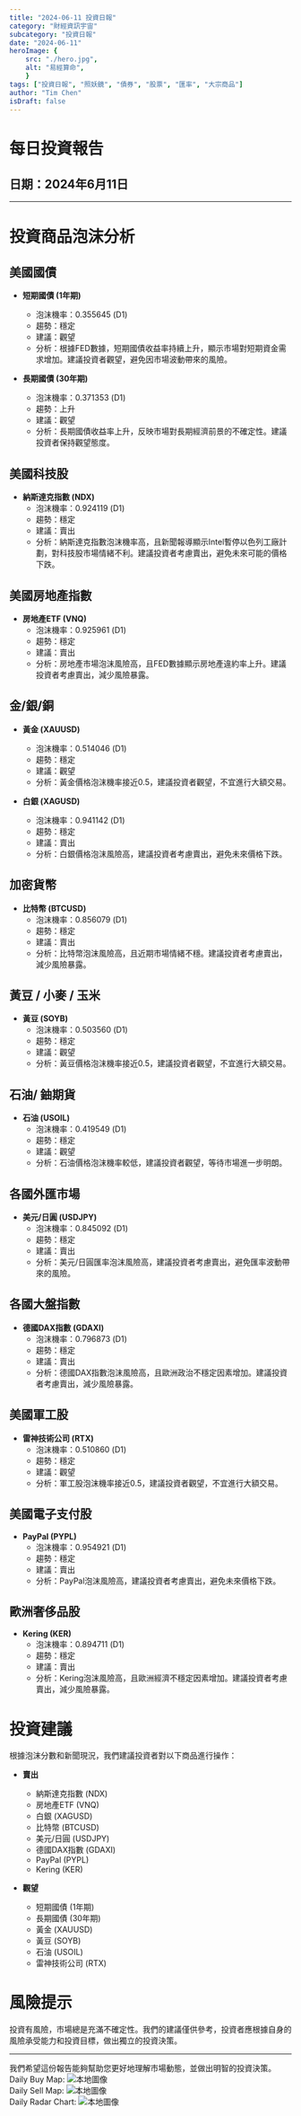 ```yaml
---
title: "2024-06-11 投資日報"
category: "財經資訊宇宙"
subcategory: "投資日報"
date: "2024-06-11"
heroImage: {
    src: "./hero.jpg",
    alt: "易經算命",
    }
tags: ["投資日報", "照妖鏡", "債券", "股票", "匯率", "大宗商品"]
author: "Tim Chen"
isDraft: false
---
```

# 每日投資報告

## 日期：2024年6月11日

---

# 投資商品泡沫分析

## 美國國債
- **短期國債 (1年期)**
  - 泡沫機率：0.355645 (D1)
  - 趨勢：穩定
  - 建議：觀望
  - 分析：根據FED數據，短期國債收益率持續上升，顯示市場對短期資金需求增加。建議投資者觀望，避免因市場波動帶來的風險。

- **長期國債 (30年期)**
  - 泡沫機率：0.371353 (D1)
  - 趨勢：上升
  - 建議：觀望
  - 分析：長期國債收益率上升，反映市場對長期經濟前景的不確定性。建議投資者保持觀望態度。

## 美國科技股
- **納斯達克指數 (NDX)**
  - 泡沫機率：0.924119 (D1)
  - 趨勢：穩定
  - 建議：賣出
  - 分析：納斯達克指數泡沫機率高，且新聞報導顯示Intel暫停以色列工廠計劃，對科技股市場情緒不利。建議投資者考慮賣出，避免未來可能的價格下跌。

## 美國房地產指數
- **房地產ETF (VNQ)**
  - 泡沫機率：0.925961 (D1)
  - 趨勢：穩定
  - 建議：賣出
  - 分析：房地產市場泡沫風險高，且FED數據顯示房地產違約率上升。建議投資者考慮賣出，減少風險暴露。

## 金/銀/銅
- **黃金 (XAUUSD)**
  - 泡沫機率：0.514046 (D1)
  - 趨勢：穩定
  - 建議：觀望
  - 分析：黃金價格泡沫機率接近0.5，建議投資者觀望，不宜進行大額交易。

- **白銀 (XAGUSD)**
  - 泡沫機率：0.941142 (D1)
  - 趨勢：穩定
  - 建議：賣出
  - 分析：白銀價格泡沫風險高，建議投資者考慮賣出，避免未來價格下跌。

## 加密貨幣
- **比特幣 (BTCUSD)**
  - 泡沫機率：0.856079 (D1)
  - 趨勢：穩定
  - 建議：賣出
  - 分析：比特幣泡沫風險高，且近期市場情緒不穩。建議投資者考慮賣出，減少風險暴露。

## 黃豆 / 小麥 / 玉米
- **黃豆 (SOYB)**
  - 泡沫機率：0.503560 (D1)
  - 趨勢：穩定
  - 建議：觀望
  - 分析：黃豆價格泡沫機率接近0.5，建議投資者觀望，不宜進行大額交易。

## 石油/ 鈾期貨
- **石油 (USOIL)**
  - 泡沫機率：0.419549 (D1)
  - 趨勢：穩定
  - 建議：觀望
  - 分析：石油價格泡沫機率較低，建議投資者觀望，等待市場進一步明朗。

## 各國外匯市場
- **美元/日圓 (USDJPY)**
  - 泡沫機率：0.845092 (D1)
  - 趨勢：穩定
  - 建議：賣出
  - 分析：美元/日圓匯率泡沫風險高，建議投資者考慮賣出，避免匯率波動帶來的風險。

## 各國大盤指數
- **德國DAX指數 (GDAXI)**
  - 泡沫機率：0.796873 (D1)
  - 趨勢：穩定
  - 建議：賣出
  - 分析：德國DAX指數泡沫風險高，且歐洲政治不穩定因素增加。建議投資者考慮賣出，減少風險暴露。

## 美國軍工股
- **雷神技術公司 (RTX)**
  - 泡沫機率：0.510860 (D1)
  - 趨勢：穩定
  - 建議：觀望
  - 分析：軍工股泡沫機率接近0.5，建議投資者觀望，不宜進行大額交易。

## 美國電子支付股
- **PayPal (PYPL)**
  - 泡沫機率：0.954921 (D1)
  - 趨勢：穩定
  - 建議：賣出
  - 分析：PayPal泡沫風險高，建議投資者考慮賣出，避免未來價格下跌。

## 歐洲奢侈品股
- **Kering (KER)**
  - 泡沫機率：0.894711 (D1)
  - 趨勢：穩定
  - 建議：賣出
  - 分析：Kering泡沫風險高，且歐洲經濟不穩定因素增加。建議投資者考慮賣出，減少風險暴露。

# 投資建議

根據泡沫分數和新聞現況，我們建議投資者對以下商品進行操作：

- **賣出**
  - 納斯達克指數 (NDX)
  - 房地產ETF (VNQ)
  - 白銀 (XAGUSD)
  - 比特幣 (BTCUSD)
  - 美元/日圓 (USDJPY)
  - 德國DAX指數 (GDAXI)
  - PayPal (PYPL)
  - Kering (KER)

- **觀望**
  - 短期國債 (1年期)
  - 長期國債 (30年期)
  - 黃金 (XAUUSD)
  - 黃豆 (SOYB)
  - 石油 (USOIL)
  - 雷神技術公司 (RTX)

# 風險提示

投資有風險，市場總是充滿不確定性。我們的建議僅供參考，投資者應根據自身的風險承受能力和投資目標，做出獨立的投資決策。

---

我們希望這份報告能夠幫助您更好地理解市場動態，並做出明智的投資決策。
<br />
Daily Buy Map:
![本地圖像](./buyMap.svg)
<br />
Daily Sell Map:
![本地圖像](./sellMap.svg)
<br />
Daily Radar Chart:
![本地圖像](./radar.svg)
<br />
